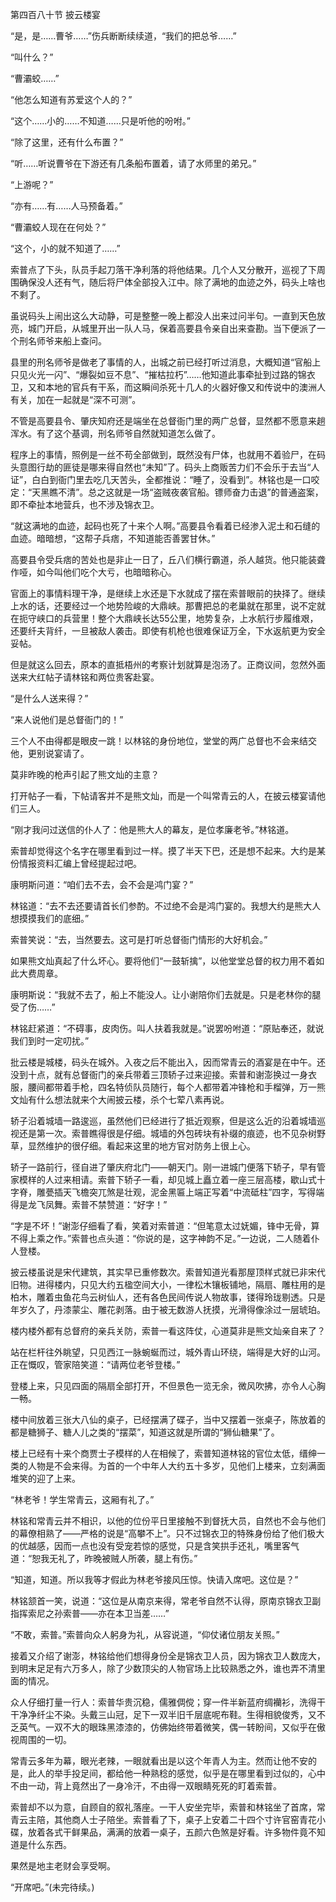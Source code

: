 

第四百八十节 披云楼宴

“是，是……曹爷……”伤兵断断续续道，“我们的把总爷……”

“叫什么？”

“曹灞蛟……”

“他怎么知道有苏爱这个人的？”

“这个……小的……不知道……只是听他的吩咐。”

“除了这里，还有什么布置？”

“听……听说曹爷在下游还有几条船布置着，请了水师里的弟兄。”

“上游呢？”

“亦有……有……人马预备着。”

“曹灞蛟人现在在何处？”

“这个，小的就不知道了……”

索普点了下头，队员手起刀落干净利落的将他结果。几个人又分散开，巡视了下周围确保没人还有气，随后将尸体全部投入江中。除了满地的血迹之外，码头上啥也不剩了。

虽说码头上闹出这么大动静，可是整整一晚上都没人出来过问半句。一直到天色放亮，城门开启，从城里开出一队人马，保着高要县令亲自出来查勘。当下便派了一个刑名师爷来船上查问。

县里的刑名师爷是做老了事情的人，出城之前已经打听过消息，大概知道“官船上只见火光一闪”、“爆裂如豆不息”、“摧枯拉朽”……他知道此事牵扯到过路的锦衣卫，又和本地的官兵有干系，而这瞬间杀死十几人的火器好像又和传说中的澳洲人有关，加在一起就是“深不可测”。

不管是高要县令、肇庆知府还是端坐在总督衙门里的两广总督，显然都不愿意来趟浑水。有了这个基调，刑名师爷自然就知道怎么做了。

程序上的事情，照例是一丝不苟全部做到，既然没有尸体，也就用不着验尸，在码头意图行劫的匪徒是哪来得自然也“未知”了。码头上商贩苦力们不会乐于去当“人证”，白白到衙门里去吃几天苦头，全都推说：“睡了，没看到”。林铭也是一口咬定：“天黑瞧不清”。总之这就是一场“盗贼夜袭官船。镖师奋力击退”的普通盗案，即不牵扯本地营兵，也不涉及锦衣卫。

“就这满地的血迹，起码也死了十来个人啊。”高要县令看着已经渗入泥土和石缝的血迹。暗暗想，“这帮子兵痞，不知道能否善罢甘休。”

高要县令受兵痞的苦处也是非止一日了，丘八们横行霸道，杀人越货。他只能装聋作哑，如今叫他们吃个大亏，也暗暗称心。

官面上的事情料理干净，是继续上水还是下水就成了摆在索普眼前的抉择了。继续上水的话，还要经过一个地势险峻的大鼎峡。那曹把总的老巢就在那里，说不定就在扼守峡口的兵营里！整个大鼎峡长达55公里，地势复杂，上水航行步履维艰，还要纤夫背纤，一旦被敌人袭击。即使有机枪也很难保证万全，下水返航更为安全妥帖。

但是就这么回去，原本的直抵梧州的考察计划就算是泡汤了。正商议间，忽然外面送来大红帖子请林铭和两位贵客赴宴。

“是什么人送来得？”

“来人说他们是总督衙门的！”

三个人不由得都是眼皮一跳！以林铭的身份地位，堂堂的两广总督也不会来结交他，更别说宴请了。

莫非昨晚的枪声引起了熊文灿的主意？

打开帖子一看，下帖请客并不是熊文灿，而是一个叫常青云的人，在披云楼宴请他们三人。

“刚才我问过送信的仆人了：他是熊大人的幕友，是位孝廉老爷。”林铭道。

索普却觉得这个名字在哪里看到过一样。摸了半天下巴，还是想不起来。大约是某份情报资料汇编上曾经提起过吧。

康明斯问道：“咱们去不去，会不会是鸿门宴？”

林铭道：“去不去还要请首长们参酌。不过绝不会是鸿门宴的。我想大约是熊大人想摸摸我们的底细。”

索普笑说：“去，当然要去。这可是打听总督衙门情形的大好机会。”

如果熊文灿真起了什么坏心。要将他们“一鼓斩擒”，以他堂堂总督的权力用不着如此大费周章。

康明斯说：“我就不去了，船上不能没人。让小谢陪你们去就是。只是老林你的腿受了伤……”

林铭赶紧道：“不碍事，皮肉伤。叫人扶着我就是。”说罢吩咐道：“原贴奉还，就说我们到时一定叨扰。”

批云楼是城楼，码头在城外。入夜之后不能出入，因而常青云的酒宴是在中午。还没到十点，就有总督衙门的亲兵带着三顶轿子过来迎接。索普和谢澎换过一身衣服，腰间都带着手枪，四名特侦队员随行，每个人都带着冲锋枪和手榴弹，万一熊文灿有什么想法就来个大闹披云楼，杀个七荤八素再说。

轿子沿着城墙一路逡巡，虽然他们已经进行了抵近观察，但是这么近的沿着城墙巡视还是第一次。索普瞧得很是仔细。城墙的外包砖块有补缀的痕迹，也不见杂树野草，显然维护的很仔细。看起来这里的地方官对防务上很上心。

轿子一路前行，径自进了肇庆府北门――朝天门。刚一进城门便落下轿子，早有管家模样的人过来相请。索普下轿子一看，却见城上矗立着一座三层高楼，歇山式十字脊，雕甍插天飞檐突兀煞是壮观，泥金黑匾上端正写着“中流砥柱”四字，写得端得是龙飞凤舞。索普不禁赞道：“好字！”

“字是不坏！”谢澎仔细看了看，笑着对索普道：“但笔意太过妩媚，锋中无骨，算不得上乘之作。”索普也点头道：“你说的是，这字神韵不足。”一边说，二人随着仆人登楼。

披云楼虽说是宋代建筑，其实早已重修数次。索普知道光看那屋顶样式就已非宋代旧物。进得楼内，只见大约五楹空间大小，一律松木镶板铺地，隔扇、雕柱用的是柏木，雕着虫鱼花鸟云树仙人，还有各色民间传说人物故事，镂得玲珑剔透。只是年岁久了，丹漆蒙尘、雕花剥落。由于被无数游人抚摸，光滑得像涂过一层琥珀。

楼内楼外都有总督府的亲兵关防，索普一看这阵仗，心道莫非是熊文灿亲自来了？

站在栏杆往外眺望，只见西江一脉蜿蜒而过，城外青山环绕，端得是大好的山河。正在慨叹，管家陪笑道：“请两位老爷登楼。”

登楼上来，只见四面的隔扇全部打开，不但景色一览无余，微风吹拂，亦令人心胸一畅。

楼中间放着三张大八仙的桌子，已经摆满了碟子，当中又摆着一张桌子，陈放着的都是糖狮子、糖人儿之类的“摆菜”，知道这就是所谓的“狮仙糖果”了。

楼上已经有十来个商贾士子模样的人在相候了，索普知道林铭的官位太低，缙绅一类的人物是不会来得。为首的一个中年人大约五十多岁，见他们上楼来，立刻满面堆笑的迎了上来。

“林老爷！学生常青云，这厢有礼了。”

林铭和常青云并不相识，以他的位份平日里接触不到督抚大员，自然也不会与他们的幕僚相熟了――严格的说是“高攀不上”。只不过锦衣卫的特殊身份给了他们极大的优越感，因而一点也没有受宠若惊的感觉，只是含笑拱手还礼，嘴里客气道：“恕我无礼了，昨晚被贼人所袭，腿上有伤。”

“知道，知道。所以我等才假此为林老爷接风压惊。快请入席吧。这位是？”

林铭颔首一笑，说道：“这位是从南京来得，常老爷自然不认得，原南京锦衣卫副指挥索尼之孙索普――亦在本卫当差……”

“不敢，索普。”索普向众人躬身为礼，从容说道，“仰仗诸位朋友关照。”

接着又介绍了谢澎，林铭给他们想得身份全是锦衣卫人员，因为锦衣卫人数庞大，到明末足足有六万多人，除了少数顶尖的人物官场上比较熟悉之外，谁也弄不清里面的情况。

众人仔细打量一行人：索普华贵沉稳，儒雅倜傥；穿一件半新蓝府绸襽衫，洗得干干净净纤尘不染。头戴三山冠，足下一双半旧千层底呢布鞋。生得相貌俊秀，又不乏英气。一双不大的眼珠黑漆漆的，仿佛始终带着微笑，偶一转盼间，又似乎在傲视周围的一切。

常青云多年为幕，眼光老辣，一眼就看出是以这个年青人为主。然而让他不安的是，此人的举手投足间，都给他一种熟稔的感觉，似乎是在哪里看到过似的，心中不由一动，背上竟然出了一身冷汗，不由得一双眼睛死死的盯着索普。

索普却不以为意，自顾自的叙礼落座。一干人安坐完毕，索普和林铭坐了首席，常青云主陪，其他商人士子陪坐。索普看了下，桌子上安着二十四个寸许官窑青花小碟，放着各式干鲜果品，满满的放着一桌子，五颜六色煞是好看。许多物件竟不知道是什么东西。

果然是地主老财会享受啊。

“开席吧。”(未完待续。)

